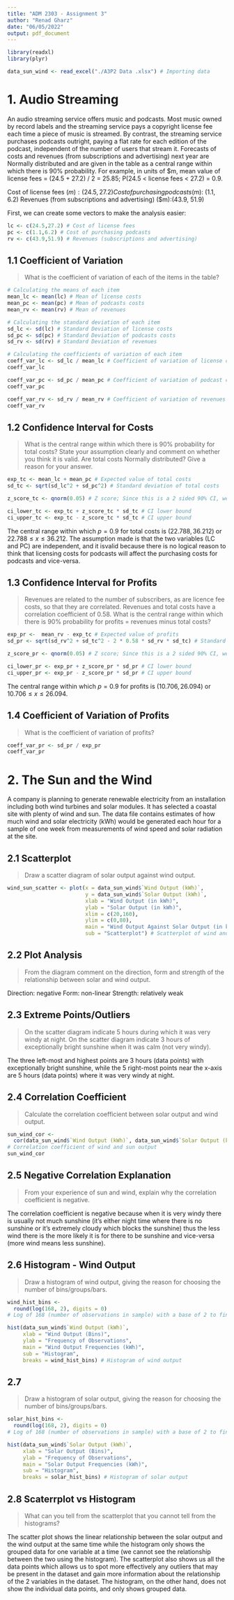 ```yaml
---
title: "ADM 2303 - Assignment 3"
author: "Renad Gharz"
date: "06/05/2022"
output: pdf_document
---
```


```r
library(readxl)
library(plyr)

data_sun_wind <- read_excel("./A3P2 Data .xlsx") # Importing data

```

# 1. Audio Streaming
An audio streaming service offers music and podcasts. Most music owned by record labels and the streaming service pays a copyright license fee each time a piece of music is streamed. By contrast, the streaming service purchases podcasts outright, paying a flat rate for each edition of the podcast, independent of the number of users that stream it. Forecasts of costs and revenues (from subscriptions and advertising) next year are Normally distributed and are given in the table as a central range within which there is 90% probability. For example, in units of $m, mean value of license fees = (24.5 + 27.2) / 2 = 25.85; P(24.5 < license fees < 27.2) = 0.9.

Cost of license fees ($m): (24.5, 27.2)
Cost of purchasing podcasts ($m): (1.1, 6.2)
Revenues (from subscriptions and advertising) ($m):(43.9, 51.9)

First, we can create some vectors to make the analysis easier:
```r
lc <- c(24.5,27.2) # Cost of license fees
pc <- c(1.1,6.2) # Cost of purchasing podcasts
rv <- c(43.9,51.9) # Revenues (subscriptions and advertising)
```

## 1.1 Coefficient of Variation 
>What is the coefficient of variation of each of the items in the table?

```r
# Calculating the means of each item
mean_lc <- mean(lc) # Mean of license costs
mean_pc <- mean(pc) # Mean of podcasts costs
mean_rv <- mean(rv) # Mean of revenues

# Calculating the standard deviation of each item
sd_lc <- sd(lc) # Standard Deviation of license costs
sd_pc <- sd(pc) # Standard Deviation of podcasts costs
sd_rv <- sd(rv) # Standard Deviation of revenues

# Calculating the coefficients of variation of each item
coeff_var_lc <- sd_lc / mean_lc # Coefficient of variation of license costs
coeff_var_lc

coeff_var_pc <- sd_pc / mean_pc # Coefficient of variation of podcast costs
coeff_var_pc

coeff_var_rv <- sd_rv / mean_rv # Coefficient of variation of revenues
coeff_var_rv
```

## 1.2 Confidence Interval for Costs
>What is the central range within which there is 90% probability for total costs? State your assumption clearly and comment on whether you think it is valid. Are total costs Normally distributed? Give a reason for your answer.

```r
exp_tc <- mean_lc + mean_pc # Expected value of total costs
sd_tc <- sqrt(sd_lc^2 + sd_pc^2) # Standard deviation of total costs

z_score_tc <- qnorm(0.05) # Z score; Since this is a 2 sided 90% CI, we look for the Z-score of alpha/2 = 0.05

ci_lower_tc <- exp_tc + z_score_tc * sd_tc # CI lower bound
ci_upper_tc <- exp_tc - z_score_tc * sd_tc # CI upper bound
```

The central range within which $p = 0.9$ for total costs is $(22.788, 36.212)$ or $22.788 \le x \le 36.212$. The assumption made is that the two variables (LC and PC) are independent, and it isvalid because there is no logical reason to think that licensing costs for podcasts will affect the purchasing costs for podcasts and vice-versa.

## 1.3 Confidence Interval for Profits
>Revenues are related to the number of subscribers, as are licence fee costs, so that they are correlated. Revenues and total costs have a correlation coefficient of 0.58. What is the central range within which there is 90% probability for profits = revenues minus total costs?


```r
exp_pr <-  mean_rv - exp_tc # Expected value of profits
sd_pr <- sqrt(sd_rv^2 + sd_tc^2 - 2 * 0.58 * sd_rv * sd_tc) # Standard deviation of profits

z_score_pr <- qnorm(0.05) # Z score; Since this is a 2 sided 90% CI, we look for the Z-score of alpha/2 = 0.05

ci_lower_pr <- exp_pr + z_score_pr * sd_pr # CI lower bound
ci_upper_pr <- exp_pr - z_score_pr * sd_pr # CI upper bound
```

The central range within which $p = 0.9$ for profits is $(10.706, 26.094)$ or $10.706 \le x \le 26.094$.

## 1.4 Coefficient of Variation of Profits
>What is the coefficient of variation of profits?

```r
coeff_var_pr <- sd_pr / exp_pr
coeff_var_pr
```

# 2. The Sun and the Wind
A company is planning to generate renewable electricity from an installation including both wind turbines and solar modules. It has selected a coastal site with plenty of wind and sun. The data file contains estimates of how much wind and solar electricity (kWh) would be generated each hour for a sample of one week from measurements of wind speed and solar radiation at the site.

## 2.1 Scatterplot
>Draw a scatter diagram of solar output against wind output.

```r
wind_sun_scatter <- plot(x = data_sun_wind$`Wind Output (kWh)`, 
                         y = data_sun_wind$`Solar Output (kWh)`,
                         xlab = "Wind Output (in kWh)",
                         ylab = "Solar Output (in kWh)",
                         xlim = c(20,160),
                         ylim = c(0,80),
                         main = "Wind Output Against Solar Output (in kWh)",
                         sub = "Scatterplot") # Scatterplot of wind and sun data
```

## 2.2 Plot Analysis
>From the diagram comment on the direction, form and strength of the relationship between solar and wind output.

Direction: negative
Form: non-linear
Strength: relatively weak

## 2.3 Extreme Points/Outliers
>On the scatter diagram indicate 5 hours during which it was very windy at night. On the scatter diagram indicate 3 hours of exceptionally bright sunshine when it was calm (not very windy).

The three left-most and highest points are 3 hours (data points) with exceptionally bright sunshine, while the 5 right-most points near the x-axis are 5 hours (data points) where it was very windy at night.

## 2.4 Correlation Coefficient
>Calculate the correlation coefficient between solar output and wind output.

```r
sun_wind_cor <- 
  cor(data_sun_wind$`Wind Output (kWh)`, data_sun_wind$`Solar Output (kWh)`) 
# Correlation coefficient of wind and sun output
sun_wind_cor
```

## 2.5 Negative Correlation Explanation
> From your experience of sun and wind, explain why the correlation coefficient is negative.

The correlation coefficient is negative because when it is very windy there is usually not much sunshine (it’s either night time where there is no sunshine or it’s extremely cloudy which blocks the sunshine) thus the less wind there is the more likely it is for there to be sunshine and vice-versa (more wind means less sunshine).

## 2.6 Histogram - Wind Output
> Draw a histogram of wind output, giving the reason for choosing the number of bins/groups/bars.

```r
wind_hist_bins <- 
  round(log(168, 2), digits = 0) 
# Log of 168 (number of observations in sample) with a base of 2 to find the initial number of bins

hist(data_sun_wind$`Wind Output (kWh)`,
     xlab = "Wind Output (Bins)",
     ylab = "Frequency of Observations",
     main = "Wind Output Frequencies (kWh)",
     sub = "Histogram",
     breaks = wind_hist_bins) # Histogram of wind output
```

## 2.7
>Draw a histogram of solar output, giving the reason for choosing the number of bins/groups/bars.

```r
solar_hist_bins <- 
  round(log(168, 2), digits = 0) 
# Log of 168 (number of observations in sample) with a base of 2 to find the initial number of bins

hist(data_sun_wind$`Solar Output (kWh)`,
     xlab = "Solar Output (Bins)",
     ylab = "Frequency of Observations",
     main = "Solar Output Frequencies (kWh)",
     sub = "Histogram",
     breaks = solar_hist_bins) # Histogram of solar output
```

## 2.8 Scaterrplot vs Histogram
>What can you tell from the scatterplot that you cannot tell from the histograms?

The scatter plot shows the linear relationship between the solar output and the wind output at the same time while the histogram only shows the grouped data for one variable at a time (we cannot see the relationship between the two using the histogram). The scatterplot also shows us all the data points which allows us to spot more effectively any outliers that may be present in the dataset and gain more information about the relationship of the 2 variables in the dataset. The histogram, on the other hand, does not show the individual data points, and only shows grouped data.
